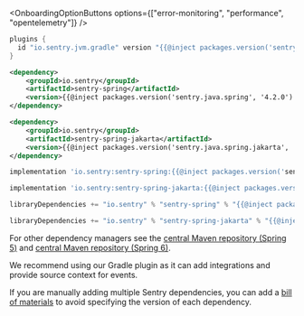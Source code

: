 <OnboardingOptionButtons
  options={["error-monitoring", "performance", "opentelemetry"]}
/>

```groovy {tabTitle:Gradle Plugin}
plugins {
  id "io.sentry.jvm.gradle" version "{{@inject packages.version('sentry.java.android.gradle-plugin', '3.12.0') }}"
}
```

```xml {tabTitle:Maven (Spring 5)}
<dependency>
    <groupId>io.sentry</groupId>
    <artifactId>sentry-spring</artifactId>
    <version>{{@inject packages.version('sentry.java.spring', '4.2.0') }}</version>
</dependency>
```

```xml {tabTitle:Maven (Spring 6)}
<dependency>
    <groupId>io.sentry</groupId>
    <artifactId>sentry-spring-jakarta</artifactId>
    <version>{{@inject packages.version('sentry.java.spring.jakarta', '6.7.0') }}</version>
</dependency>
```

```groovy {tabTitle:Gradle (Spring 5)}
implementation 'io.sentry:sentry-spring:{{@inject packages.version('sentry.java.spring', '4.2.0') }}'
```

```groovy {tabTitle:Gradle (Spring 6)}
implementation 'io.sentry:sentry-spring-jakarta:{{@inject packages.version('sentry.java.spring.jakarta', '6.7.0') }}'
```

```scala {tabTitle: SBT (Spring 5)}
libraryDependencies += "io.sentry" % "sentry-spring" % "{{@inject packages.version('sentry.java.spring', '4.2.0') }}"
```

```scala {tabTitle: SBT (Spring 6)}
libraryDependencies += "io.sentry" % "sentry-spring-jakarta" % "{{@inject packages.version('sentry.java.spring.jakarta', '6.7.0') }}"
```

For other dependency managers see the [central Maven repository (Spring 5)](https://search.maven.org/artifact/io.sentry/sentry-spring) and [central Maven repository (Spring 6)](https://search.maven.org/artifact/io.sentry/sentry-spring-jakarta).

<Note>

We recommend using our Gradle plugin as it can add integrations and provide source context for events.

If you are manually adding multiple Sentry dependencies, you can add a [bill of materials](/platforms/java/configuration/bill-of-materials) to avoid specifying the version of each dependency.

</Note>
